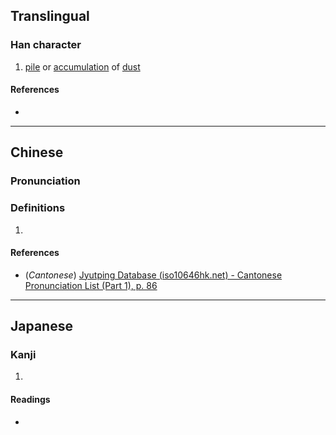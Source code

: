 {{character info}}
==Translingual==

===Han character===
{{Han char|rn=32|rad=土|as=05|sn=8|four=|canj=GJMN|ids=⿰土宁}}

# [[pile]] or [[accumulation]] of [[dust]]

====References====
* {{Han ref|kx=0227.120|dkj=05008|dj=0462.280|hdz=10435.030|uh=577E|ud=22398}}

----

==Chinese==
{{zh-forms}}

===Pronunciation===
{{zh-pron
|m=zhù
|c=cyu5
|mc=
|oc=
|ma=
|cat=n
}}

===Definitions===
{{zh-hanzi}}

# {{rfdef|zh}}

====References====
* (''Cantonese'') [http://www.iso10646hk.net/jp/document/download.jsp Jyutping Database (iso10646hk.net) - Cantonese Pronunciation List (Part 1), p. 86]

----

==Japanese==

===Kanji===
{{ja-kanji|grade=|rs=土05}}

# {{rfdef|ja|sort=土05}}

====Readings====
* {{ja-readings|on=[[ちょ]] (cho), [[じょ]] (jo)|kun=}}